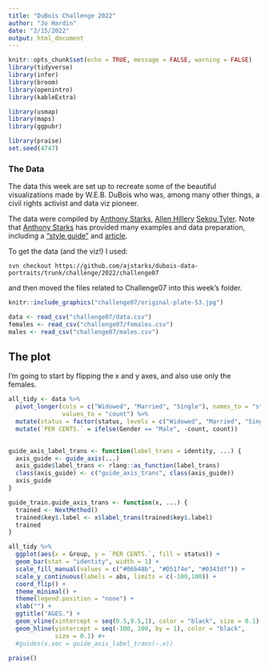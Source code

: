 ```yaml
---
title: "DuBois Challenge 2022"
author: "Jo Hardin"
date: "2/15/2022"
output: html_document
---
```




```r
knitr::opts_chunk$set(echo = TRUE, message = FALSE, warning = FALSE)
library(tidyverse)
library(infer)
library(broom)
library(openintro)
library(kableExtra)

library(usmap)
library(maps)
library(ggpubr)

library(praise)
set.seed(4747)
```

### The Data

The data this week are set up to recreate some of the beautiful visualizations made by W.E.B. DuBois who was, among many other things, a civil rights activist and data viz pioneer.

The data were compiled by [Anthony Starks](https://twitter.com/ajstarks), [Allen Hillery](https://twitter.com/AlDatavizguy/status/1358454676497313792?s=20) [Sekou Tyler](https://twitter.com/sqlsekou/status/1360281040657522689?s=20). 
Note that [Anthony Starks](https://twitter.com/AlDatavizguy/status/1358454677445218304?s=20) has provided many examples and data preparation, including a ["style guide"](https://github.com/ajstarks/dubois-data-portraits/blob/master/dubois-style.pdf) and [article](https://medium.com/nightingale/recreating-w-e-b-du-boiss-data-portraits-87dd36096f34).

To get the data (and the viz!) I used: 

`svn checkout https://github.com/ajstarks/dubois-data-portraits/trunk/challenge/2022/challenge07`

and then moved the files related to Challenge07 into this week's folder.

```r
knitr::include_graphics("challenge07/original-plate-53.jpg")
```

```r
data <- read_csv("challenge07/data.csv")
females <- read_csv("challenge07/females.csv")
males <- read_csv("challenge07/males.csv")
```

##  The plot

I'm going to start by flipping the x and y axes, and also use only the females.

```r
all_tidy <- data %>%
  pivot_longer(cols = c("Widowed", "Married", "Single"), names_to = "status",
               values_to = "count") %>%
  mutate(status = factor(status, levels = c("Widowed", "Married", "Single"))) %>%
  mutate(`PER CENTS.` = ifelse(Gender == "Male", -count, count))
  
```


```r
guide_axis_label_trans <- function(label_trans = identity, ...) {
  axis_guide <- guide_axis(...)
  axis_guide$label_trans <- rlang::as_function(label_trans)
  class(axis_guide) <- c("guide_axis_trans", class(axis_guide))
  axis_guide
}

guide_train.guide_axis_trans <- function(x, ...) {
  trained <- NextMethod()
  trained$key$.label <- x$label_trans(trained$key$.label)
  trained
}

```


```r
all_tidy %>%
  ggplot(aes(x = Group, y = `PER CENTS.`, fill = status)) + 
  geom_bar(stat = "identity", width = 1) +
  scale_fill_manual(values = c("#06b48b", "#D5174e", "#0343df")) + 
  scale_y_continuous(labels = abs, limits = c(-100,100)) + 
  coord_flip() +
  theme_minimal() + 
  theme(legend.position = "none") +
  xlab("") + 
  ggtitle("AGES.") +
  geom_vline(xintercept = seq(0.5,9.5,1), color = "black", size = 0.1) +
  geom_hline(yintercept = seq(-100, 100, by = 1), color = "black",
             size = 0.1) #+
  #guides(x.sec = guide_axis_label_trans(~.x))

```



```r
praise()
```

